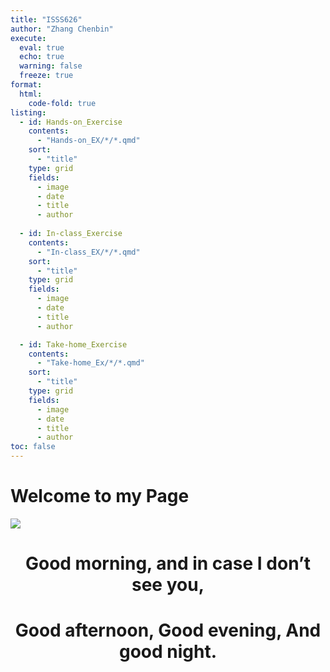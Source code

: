 ```yaml
---
title: "ISSS626"
author: "Zhang Chenbin"
execute: 
  eval: true
  echo: true
  warning: false
  freeze: true
format: 
  html:
    code-fold: true
listing:
  - id: Hands-on_Exercise
    contents: 
      - "Hands-on_EX/*/*.qmd"
    sort:
      - "title"
    type: grid
    fields: 
      - image
      - date
      - title
      - author
    
  - id: In-class_Exercise
    contents: 
      - "In-class_EX/*/*.qmd"
    sort:
      - "title"
    type: grid
    fields: 
      - image
      - date
      - title
      - author

  - id: Take-home_Exercise
    contents: 
      - "Take-home_Ex/*/*.qmd"
    sort:
      - "title"
    type: grid
    fields: 
      - image
      - date
      - title
      - author
toc: false
---
```


<h1 align="center">

# Welcome to my Page

</h1>

![](images/e815d1c8e57fe4f830a644972228f2a.png)

<h1 align="center">

Good morning, and in case I don't see you,

</h1>

<h1 align="center">

Good afternoon, Good evening, And good night.

</h1>
